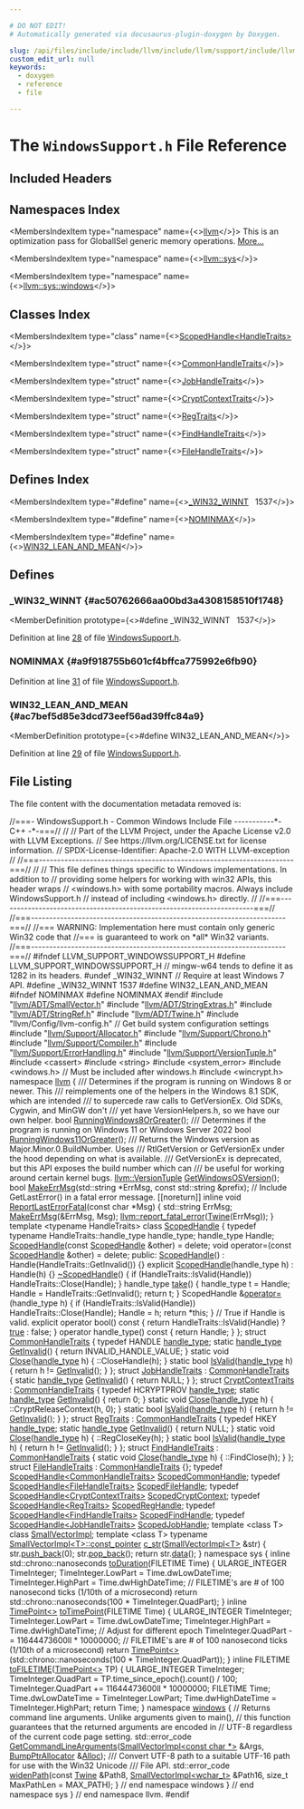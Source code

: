 ```yaml
---

# DO NOT EDIT!
# Automatically generated via docusaurus-plugin-doxygen by Doxygen.

slug: /api/files/include/include/llvm/include/llvm/support/include/llvm/support/windows/windowssupport-h
custom_edit_url: null
keywords:
  - doxygen
  - reference
  - file

---
```





# The `WindowsSupport.h` File Reference

<DoxygenPage pluginConfig={pluginConfig}>



## Included Headers

<IncludesList>
<IncludesListItem
  filePath="llvm/ADT/SmallVector.h"
  permalink="/docs/api/files/include/include/llvm/include/llvm/adt/smallvector-h"
  isLocal="true" />
<IncludesListItem
  filePath="llvm/ADT/StringExtras.h"
  permalink="/docs/api/files/include/include/llvm/include/llvm/adt/stringextras-h"
  isLocal="true" />
<IncludesListItem
  filePath="llvm/ADT/StringRef.h"
  permalink="/docs/api/files/include/include/llvm/include/llvm/adt/stringref-h"
  isLocal="true" />
<IncludesListItem
  filePath="llvm/ADT/Twine.h"
  permalink="/docs/api/files/include/include/llvm/include/llvm/adt/twine-h"
  isLocal="true" />
<IncludesListItem
  filePath="llvm/Config/llvm-config.h"
  permalink=""
  isLocal="true" />
<IncludesListItem
  filePath="llvm/Support/Allocator.h"
  permalink="/docs/api/files/include/include/llvm/include/llvm/support/allocator-h"
  isLocal="true" />
<IncludesListItem
  filePath="llvm/Support/Chrono.h"
  permalink="/docs/api/files/include/include/llvm/include/llvm/support/chrono-h"
  isLocal="true" />
<IncludesListItem
  filePath="llvm/Support/Compiler.h"
  permalink="/docs/api/files/include/include/llvm/include/llvm/support/compiler-h"
  isLocal="true" />
<IncludesListItem
  filePath="llvm/Support/ErrorHandling.h"
  permalink="/docs/api/files/include/include/llvm/include/llvm/support/errorhandling-h"
  isLocal="true" />
<IncludesListItem
  filePath="llvm/Support/VersionTuple.h"
  permalink="/docs/api/files/include/include/llvm/include/llvm/support/versiontuple-h"
  isLocal="true" />
<IncludesListItem
  filePath="cassert"
  permalink=""
  isLocal="false" />
<IncludesListItem
  filePath="string"
  permalink=""
  isLocal="false" />
<IncludesListItem
  filePath="system_error"
  permalink=""
  isLocal="false" />
<IncludesListItem
  filePath="windows.h"
  permalink=""
  isLocal="false" />
<IncludesListItem
  filePath="wincrypt.h"
  permalink=""
  isLocal="false" />
</IncludesList>

## Namespaces Index

<MembersIndex>

<MembersIndexItem
  type="namespace"
  name={<><a href="/docs/api/namespaces/llvm">llvm</a></>}>
This is an optimization pass for GlobalISel generic memory operations. <a href="/docs/api/namespaces/llvm/#details">More...</a>
</MembersIndexItem>

<MembersIndexItem
  type="namespace"
  name={<><a href="/docs/api/namespaces/llvm/sys">llvm::sys</a></>}>
</MembersIndexItem>

<MembersIndexItem
  type="namespace"
  name={<><a href="/docs/api/namespaces/llvm/sys/windows">llvm::sys::windows</a></>}>
</MembersIndexItem>

</MembersIndex>

## Classes Index

<MembersIndex>

<MembersIndexItem
  type="class"
  name={<><a href="/docs/api/classes/llvm/scopedhandle">ScopedHandle&lt;HandleTraits&gt;</a></>}>
</MembersIndexItem>

<MembersIndexItem
  type="struct"
  name={<><a href="/docs/api/structs/llvm/commonhandletraits">CommonHandleTraits</a></>}>
</MembersIndexItem>

<MembersIndexItem
  type="struct"
  name={<><a href="/docs/api/structs/llvm/jobhandletraits">JobHandleTraits</a></>}>
</MembersIndexItem>

<MembersIndexItem
  type="struct"
  name={<><a href="/docs/api/structs/llvm/cryptcontexttraits">CryptContextTraits</a></>}>
</MembersIndexItem>

<MembersIndexItem
  type="struct"
  name={<><a href="/docs/api/structs/llvm/regtraits">RegTraits</a></>}>
</MembersIndexItem>

<MembersIndexItem
  type="struct"
  name={<><a href="/docs/api/structs/llvm/findhandletraits">FindHandleTraits</a></>}>
</MembersIndexItem>

<MembersIndexItem
  type="struct"
  name={<><a href="/docs/api/structs/llvm/filehandletraits">FileHandleTraits</a></>}>
</MembersIndexItem>

</MembersIndex>

## Defines Index

<MembersIndex>

<MembersIndexItem
  type="#define"
  name={<><a href="#ac50762666aa00bd3a4308158510f1748">&#95;WIN32&#95;WINNT</a>&nbsp;&nbsp;&nbsp;1537</>}>
</MembersIndexItem>

<MembersIndexItem
  type="#define"
  name={<><a href="#a9f918755b601cf4bffca775992e6fb90">NOMINMAX</a></>}>
</MembersIndexItem>

<MembersIndexItem
  type="#define"
  name={<><a href="#ac7bef5d85e3dcd73eef56ad39ffc84a9">WIN32&#95;LEAN&#95;AND&#95;MEAN</a></>}>
</MembersIndexItem>

</MembersIndex>


<SectionDefinition>

## Defines

### &#95;WIN32&#95;WINNT {#ac50762666aa00bd3a4308158510f1748}

<MemberDefinition
  prototype={<>#define &#95;WIN32&#95;WINNT&nbsp;&nbsp;&nbsp;1537</>}>

Definition at line <a href="#l00028">28</a> of file <a href="/docs/api/files/include/include/llvm/include/llvm/support/include/llvm/support/windows/windowssupport-h">WindowsSupport.h</a>.
</MemberDefinition>

### NOMINMAX {#a9f918755b601cf4bffca775992e6fb90}

<MemberDefinition
  prototype="#define NOMINMAX">

Definition at line <a href="#l00031">31</a> of file <a href="/docs/api/files/include/include/llvm/include/llvm/support/include/llvm/support/windows/windowssupport-h">WindowsSupport.h</a>.
</MemberDefinition>

### WIN32&#95;LEAN&#95;AND&#95;MEAN {#ac7bef5d85e3dcd73eef56ad39ffc84a9}

<MemberDefinition
  prototype={<>#define WIN32&#95;LEAN&#95;AND&#95;MEAN</>}>

Definition at line <a href="#l00029">29</a> of file <a href="/docs/api/files/include/include/llvm/include/llvm/support/include/llvm/support/windows/windowssupport-h">WindowsSupport.h</a>.
</MemberDefinition>

</SectionDefinition>

## File Listing

The file content with the documentation metadata removed is:

<ProgramListing>

<Link id="l00001" /><CodeLine lineNumber="1"><Highlight kind="comment">//===- WindowsSupport.h - Common Windows Include File -----------&#42;- C++ -&#42;-===//</Highlight><Highlight kind="normal"></Highlight></CodeLine>
<Link id="l00002" /><CodeLine lineNumber="2"><Highlight kind="normal"></Highlight><Highlight kind="comment">//</Highlight><Highlight kind="normal"></Highlight></CodeLine>
<Link id="l00003" /><CodeLine lineNumber="3"><Highlight kind="normal"></Highlight><Highlight kind="comment">// Part of the LLVM Project, under the Apache License v2.0 with LLVM Exceptions.</Highlight><Highlight kind="normal"></Highlight></CodeLine>
<Link id="l00004" /><CodeLine lineNumber="4"><Highlight kind="normal"></Highlight><Highlight kind="comment">// See https://llvm.org/LICENSE.txt for license information.</Highlight><Highlight kind="normal"></Highlight></CodeLine>
<Link id="l00005" /><CodeLine lineNumber="5"><Highlight kind="normal"></Highlight><Highlight kind="comment">// SPDX-License-Identifier: Apache-2.0 WITH LLVM-exception</Highlight><Highlight kind="normal"></Highlight></CodeLine>
<Link id="l00006" /><CodeLine lineNumber="6"><Highlight kind="normal"></Highlight><Highlight kind="comment">//</Highlight><Highlight kind="normal"></Highlight></CodeLine>
<Link id="l00007" /><CodeLine lineNumber="7"><Highlight kind="normal"></Highlight><Highlight kind="comment">//===----------------------------------------------------------------------===//</Highlight><Highlight kind="normal"></Highlight></CodeLine>
<Link id="l00008" /><CodeLine lineNumber="8"><Highlight kind="normal"></Highlight><Highlight kind="comment">//</Highlight><Highlight kind="normal"></Highlight></CodeLine>
<Link id="l00009" /><CodeLine lineNumber="9"><Highlight kind="normal"></Highlight><Highlight kind="comment">// This file defines things specific to Windows implementations.  In addition to</Highlight><Highlight kind="normal"></Highlight></CodeLine>
<Link id="l00010" /><CodeLine lineNumber="10"><Highlight kind="normal"></Highlight><Highlight kind="comment">// providing some helpers for working with win32 APIs, this header wraps</Highlight><Highlight kind="normal"></Highlight></CodeLine>
<Link id="l00011" /><CodeLine lineNumber="11"><Highlight kind="normal"></Highlight><Highlight kind="comment">// &lt;windows.h&gt; with some portability macros.  Always include WindowsSupport.h</Highlight><Highlight kind="normal"></Highlight></CodeLine>
<Link id="l00012" /><CodeLine lineNumber="12"><Highlight kind="normal"></Highlight><Highlight kind="comment">// instead of including &lt;windows.h&gt; directly.</Highlight><Highlight kind="normal"></Highlight></CodeLine>
<Link id="l00013" /><CodeLine lineNumber="13"><Highlight kind="normal"></Highlight><Highlight kind="comment">//</Highlight><Highlight kind="normal"></Highlight></CodeLine>
<Link id="l00014" /><CodeLine lineNumber="14"><Highlight kind="normal"></Highlight><Highlight kind="comment">//===----------------------------------------------------------------------===//</Highlight><Highlight kind="normal"></Highlight></CodeLine>
<Link id="l00015" /><CodeLine lineNumber="15"><Highlight kind="normal"></Highlight></CodeLine>
<Link id="l00016" /><CodeLine lineNumber="16"><Highlight kind="normal"></Highlight><Highlight kind="comment">//===----------------------------------------------------------------------===//</Highlight><Highlight kind="normal"></Highlight></CodeLine>
<Link id="l00017" /><CodeLine lineNumber="17"><Highlight kind="normal"></Highlight><Highlight kind="comment">//=== WARNING: Implementation here must contain only generic Win32 code that</Highlight><Highlight kind="normal"></Highlight></CodeLine>
<Link id="l00018" /><CodeLine lineNumber="18"><Highlight kind="normal"></Highlight><Highlight kind="comment">//===          is guaranteed to work on &#42;all&#42; Win32 variants.</Highlight><Highlight kind="normal"></Highlight></CodeLine>
<Link id="l00019" /><CodeLine lineNumber="19"><Highlight kind="normal"></Highlight><Highlight kind="comment">//===----------------------------------------------------------------------===//</Highlight><Highlight kind="normal"></Highlight></CodeLine>
<Link id="l00020" /><CodeLine lineNumber="20"><Highlight kind="normal"></Highlight></CodeLine>
<Link id="l00021" /><CodeLine lineNumber="21"><Highlight kind="normal"></Highlight><Highlight kind="preprocessor">#ifndef LLVM&#95;SUPPORT&#95;WINDOWSSUPPORT&#95;H</Highlight><Highlight kind="normal"></Highlight></CodeLine>
<Link id="l00022" /><CodeLine lineNumber="22"><Highlight kind="normal"></Highlight><Highlight kind="preprocessor">#define LLVM&#95;SUPPORT&#95;WINDOWSSUPPORT&#95;H</Highlight><Highlight kind="normal"></Highlight></CodeLine>
<Link id="l00023" /><CodeLine lineNumber="23"><Highlight kind="normal"></Highlight></CodeLine>
<Link id="l00024" /><CodeLine lineNumber="24"><Highlight kind="normal"></Highlight><Highlight kind="comment">// mingw-w64 tends to define it as 1282 in its headers.</Highlight><Highlight kind="normal"></Highlight></CodeLine>
<Link id="l00025" /><CodeLine lineNumber="25"><Highlight kind="normal"></Highlight><Highlight kind="preprocessor">#undef &#95;WIN32&#95;WINNT</Highlight><Highlight kind="normal"></Highlight></CodeLine>
<Link id="l00026" /><CodeLine lineNumber="26"><Highlight kind="normal"></Highlight></CodeLine>
<Link id="l00027" /><CodeLine lineNumber="27"><Highlight kind="normal"></Highlight><Highlight kind="comment">// Require at least Windows 7 API.</Highlight><Highlight kind="normal"></Highlight></CodeLine>
<Link id="l00028" /><CodeLine lineNumber="28" lineLink="#ac50762666aa00bd3a4308158510f1748"><Highlight kind="normal"></Highlight><Highlight kind="preprocessor">#define &#95;WIN32&#95;WINNT 1537</Highlight><Highlight kind="normal"></Highlight></CodeLine>
<Link id="l00029" /><CodeLine lineNumber="29" lineLink="#ac7bef5d85e3dcd73eef56ad39ffc84a9"><Highlight kind="normal"></Highlight><Highlight kind="preprocessor">#define WIN32&#95;LEAN&#95;AND&#95;MEAN</Highlight><Highlight kind="normal"></Highlight></CodeLine>
<Link id="l00030" /><CodeLine lineNumber="30"><Highlight kind="normal"></Highlight><Highlight kind="preprocessor">#ifndef NOMINMAX</Highlight><Highlight kind="normal"></Highlight></CodeLine>
<Link id="l00031" /><CodeLine lineNumber="31" lineLink="#a9f918755b601cf4bffca775992e6fb90"><Highlight kind="normal"></Highlight><Highlight kind="preprocessor">#define NOMINMAX</Highlight><Highlight kind="normal"></Highlight></CodeLine>
<Link id="l00032" /><CodeLine lineNumber="32"><Highlight kind="normal"></Highlight><Highlight kind="preprocessor">#endif</Highlight><Highlight kind="normal"></Highlight></CodeLine>
<Link id="l00033" /><CodeLine lineNumber="33"><Highlight kind="normal"></Highlight></CodeLine>
<Link id="l00034" /><CodeLine lineNumber="34"><Highlight kind="normal"></Highlight><Highlight kind="preprocessor">#include &quot;<a href="/docs/api/files/include/include/llvm/include/llvm/adt/smallvector-h">llvm/ADT/SmallVector.h</a>&quot;</Highlight><Highlight kind="normal"></Highlight></CodeLine>
<Link id="l00035" /><CodeLine lineNumber="35"><Highlight kind="normal"></Highlight><Highlight kind="preprocessor">#include &quot;<a href="/docs/api/files/include/include/llvm/include/llvm/adt/stringextras-h">llvm/ADT/StringExtras.h</a>&quot;</Highlight><Highlight kind="normal"></Highlight></CodeLine>
<Link id="l00036" /><CodeLine lineNumber="36"><Highlight kind="normal"></Highlight><Highlight kind="preprocessor">#include &quot;<a href="/docs/api/files/include/include/llvm/include/llvm/adt/stringref-h">llvm/ADT/StringRef.h</a>&quot;</Highlight><Highlight kind="normal"></Highlight></CodeLine>
<Link id="l00037" /><CodeLine lineNumber="37"><Highlight kind="normal"></Highlight><Highlight kind="preprocessor">#include &quot;<a href="/docs/api/files/include/include/llvm/include/llvm/adt/twine-h">llvm/ADT/Twine.h</a>&quot;</Highlight><Highlight kind="normal"></Highlight></CodeLine>
<Link id="l00038" /><CodeLine lineNumber="38"><Highlight kind="normal"></Highlight><Highlight kind="preprocessor">#include &quot;llvm/Config/llvm-config.h&quot;</Highlight><Highlight kind="normal"> </Highlight><Highlight kind="comment">// Get build system configuration settings</Highlight><Highlight kind="normal"></Highlight></CodeLine>
<Link id="l00039" /><CodeLine lineNumber="39"><Highlight kind="normal"></Highlight><Highlight kind="preprocessor">#include &quot;<a href="/docs/api/files/include/include/llvm/include/llvm/support/allocator-h">llvm/Support/Allocator.h</a>&quot;</Highlight><Highlight kind="normal"></Highlight></CodeLine>
<Link id="l00040" /><CodeLine lineNumber="40"><Highlight kind="normal"></Highlight><Highlight kind="preprocessor">#include &quot;<a href="/docs/api/files/include/include/llvm/include/llvm/support/chrono-h">llvm/Support/Chrono.h</a>&quot;</Highlight><Highlight kind="normal"></Highlight></CodeLine>
<Link id="l00041" /><CodeLine lineNumber="41"><Highlight kind="normal"></Highlight><Highlight kind="preprocessor">#include &quot;<a href="/docs/api/files/include/include/llvm/include/llvm/support/compiler-h">llvm/Support/Compiler.h</a>&quot;</Highlight><Highlight kind="normal"></Highlight></CodeLine>
<Link id="l00042" /><CodeLine lineNumber="42"><Highlight kind="normal"></Highlight><Highlight kind="preprocessor">#include &quot;<a href="/docs/api/files/include/include/llvm/include/llvm/support/errorhandling-h">llvm/Support/ErrorHandling.h</a>&quot;</Highlight><Highlight kind="normal"></Highlight></CodeLine>
<Link id="l00043" /><CodeLine lineNumber="43"><Highlight kind="normal"></Highlight><Highlight kind="preprocessor">#include &quot;<a href="/docs/api/files/include/include/llvm/include/llvm/support/versiontuple-h">llvm/Support/VersionTuple.h</a>&quot;</Highlight><Highlight kind="normal"></Highlight></CodeLine>
<Link id="l00044" /><CodeLine lineNumber="44"><Highlight kind="normal"></Highlight><Highlight kind="preprocessor">#include &lt;cassert&gt;</Highlight><Highlight kind="normal"></Highlight></CodeLine>
<Link id="l00045" /><CodeLine lineNumber="45"><Highlight kind="normal"></Highlight><Highlight kind="preprocessor">#include &lt;string&gt;</Highlight><Highlight kind="normal"></Highlight></CodeLine>
<Link id="l00046" /><CodeLine lineNumber="46"><Highlight kind="normal"></Highlight><Highlight kind="preprocessor">#include &lt;system&#95;error&gt;</Highlight><Highlight kind="normal"></Highlight></CodeLine>
<Link id="l00047" /><CodeLine lineNumber="47"><Highlight kind="normal"></Highlight><Highlight kind="preprocessor">#include &lt;windows.h&gt;</Highlight><Highlight kind="normal"></Highlight></CodeLine>
<Link id="l00048" /><CodeLine lineNumber="48"><Highlight kind="normal"></Highlight></CodeLine>
<Link id="l00049" /><CodeLine lineNumber="49"><Highlight kind="normal"></Highlight><Highlight kind="comment">// Must be included after windows.h</Highlight><Highlight kind="normal"></Highlight></CodeLine>
<Link id="l00050" /><CodeLine lineNumber="50"><Highlight kind="normal"></Highlight><Highlight kind="preprocessor">#include &lt;wincrypt.h&gt;</Highlight><Highlight kind="normal"></Highlight></CodeLine>
<Link id="l00051" /><CodeLine lineNumber="51"><Highlight kind="normal"></Highlight></CodeLine>
<Link id="l00052" /><CodeLine lineNumber="52"><Highlight kind="normal"></Highlight><Highlight kind="keyword">namespace </Highlight><Highlight kind="normal"><a href="/docs/api/namespaces/llvm">llvm</a> &#123;</Highlight></CodeLine>
<Link id="l00053" /><CodeLine lineNumber="53"><Highlight kind="normal"></Highlight><Highlight kind="comment"></Highlight></CodeLine>
<Link id="l00054" /><CodeLine lineNumber="54"><Highlight kind="comment">/// Determines if the program is running on Windows 8 or newer. This</Highlight></CodeLine>
<Link id="l00055" /><CodeLine lineNumber="55"><Highlight kind="comment">/// reimplements one of the helpers in the Windows 8.1 SDK, which are intended</Highlight></CodeLine>
<Link id="l00056" /><CodeLine lineNumber="56"><Highlight kind="comment">/// to supercede raw calls to GetVersionEx. Old SDKs, Cygwin, and MinGW don&#39;t</Highlight></CodeLine>
<Link id="l00057" /><CodeLine lineNumber="57"><Highlight kind="comment">/// yet have VersionHelpers.h, so we have our own helper.</Highlight><Highlight kind="normal"></Highlight></CodeLine>
<Link id="l00058" /><CodeLine lineNumber="58" lineLink="/docs/api/namespaces/llvm/#a4f3fc1a66987556fb546005b956435c4"><Highlight kind="normal"></Highlight><Highlight kind="keywordtype">bool</Highlight><Highlight kind="normal"> <a href="/docs/api/namespaces/llvm/#a4f3fc1a66987556fb546005b956435c4">RunningWindows8OrGreater</a>();</Highlight></CodeLine>
<Link id="l00059" /><CodeLine lineNumber="59"><Highlight kind="normal"></Highlight><Highlight kind="comment"></Highlight></CodeLine>
<Link id="l00060" /><CodeLine lineNumber="60"><Highlight kind="comment">/// Determines if the program is running on Windows 11 or Windows Server 2022</Highlight><Highlight kind="normal"></Highlight></CodeLine>
<Link id="l00061" /><CodeLine lineNumber="61" lineLink="/docs/api/namespaces/llvm/#ab3abb890c185b173d92b30cf96983dd5"><Highlight kind="normal"></Highlight><Highlight kind="keywordtype">bool</Highlight><Highlight kind="normal"> <a href="/docs/api/namespaces/llvm/#ab3abb890c185b173d92b30cf96983dd5">RunningWindows11OrGreater</a>();</Highlight></CodeLine>
<Link id="l00062" /><CodeLine lineNumber="62"><Highlight kind="normal"></Highlight><Highlight kind="comment"></Highlight></CodeLine>
<Link id="l00063" /><CodeLine lineNumber="63"><Highlight kind="comment">/// Returns the Windows version as Major.Minor.0.BuildNumber. Uses</Highlight></CodeLine>
<Link id="l00064" /><CodeLine lineNumber="64"><Highlight kind="comment">/// RtlGetVersion or GetVersionEx under the hood depending on what is available.</Highlight></CodeLine>
<Link id="l00065" /><CodeLine lineNumber="65"><Highlight kind="comment">/// GetVersionEx is deprecated, but this API exposes the build number which can</Highlight></CodeLine>
<Link id="l00066" /><CodeLine lineNumber="66"><Highlight kind="comment">/// be useful for working around certain kernel bugs.</Highlight><Highlight kind="normal"></Highlight></CodeLine>
<Link id="l00067" /><CodeLine lineNumber="67" lineLink="/docs/api/namespaces/llvm/#a2b4f2644b66fc279948d319c51696afd"><Highlight kind="normal"><a href="/docs/api/classes/llvm/versiontuple">llvm::VersionTuple</a> <a href="/docs/api/namespaces/llvm/#a2b4f2644b66fc279948d319c51696afd">GetWindowsOSVersion</a>();</Highlight></CodeLine>
<Link id="l00068" /><CodeLine lineNumber="68"><Highlight kind="normal"></Highlight></CodeLine>
<Link id="l00069" /><CodeLine lineNumber="69" lineLink="/docs/api/namespaces/llvm/#a737f46882195837060ea24b51019969d"><Highlight kind="normal"></Highlight><Highlight kind="keywordtype">bool</Highlight><Highlight kind="normal"> <a href="/docs/api/namespaces/llvm/#a737f46882195837060ea24b51019969d">MakeErrMsg</a>(std::string &#42;ErrMsg, </Highlight><Highlight kind="keyword">const</Highlight><Highlight kind="normal"> std::string &amp;prefix);</Highlight></CodeLine>
<Link id="l00070" /><CodeLine lineNumber="70"><Highlight kind="normal"></Highlight></CodeLine>
<Link id="l00071" /><CodeLine lineNumber="71"><Highlight kind="normal"></Highlight><Highlight kind="comment">// Include GetLastError() in a fatal error message.</Highlight><Highlight kind="normal"></Highlight></CodeLine>
<Link id="l00072" /><CodeLine lineNumber="72" lineLink="/docs/api/namespaces/llvm/#a1596a52acbeafe1bba5bbef7f2c8abe3"><Highlight kind="normal">&#91;&#91;noreturn&#93;&#93; </Highlight><Highlight kind="keyword">inline</Highlight><Highlight kind="normal"> </Highlight><Highlight kind="keywordtype">void</Highlight><Highlight kind="normal"> <a href="/docs/api/namespaces/llvm/#a1596a52acbeafe1bba5bbef7f2c8abe3">ReportLastErrorFatal</a>(</Highlight><Highlight kind="keyword">const</Highlight><Highlight kind="normal"> </Highlight><Highlight kind="keywordtype">char</Highlight><Highlight kind="normal"> &#42;Msg) &#123;</Highlight></CodeLine>
<Link id="l00073" /><CodeLine lineNumber="73"><Highlight kind="normal">  std::string ErrMsg;</Highlight></CodeLine>
<Link id="l00074" /><CodeLine lineNumber="74"><Highlight kind="normal">  <a href="/docs/api/namespaces/llvm/#a737f46882195837060ea24b51019969d">MakeErrMsg</a>(&amp;ErrMsg, Msg);</Highlight></CodeLine>
<Link id="l00075" /><CodeLine lineNumber="75"><Highlight kind="normal">  <a href="/docs/api/namespaces/llvm/#a7f2a3d4dcfee70225988aec53ff1e173">llvm::report&#95;fatal&#95;error</a>(<a href="/docs/api/classes/llvm/twine">Twine</a>(ErrMsg));</Highlight></CodeLine>
<Link id="l00076" /><CodeLine lineNumber="76"><Highlight kind="normal">&#125;</Highlight></CodeLine>
<Link id="l00077" /><CodeLine lineNumber="77"><Highlight kind="normal"></Highlight></CodeLine>
<Link id="l00078" /><CodeLine lineNumber="78"><Highlight kind="normal"></Highlight><Highlight kind="keyword">template</Highlight><Highlight kind="normal"> &lt;</Highlight><Highlight kind="keyword">typename</Highlight><Highlight kind="normal"> HandleTraits&gt;</Highlight></CodeLine>
<Link id="l00079" /><CodeLine lineNumber="79" lineLink="/docs/api/classes/llvm/scopedhandle"><Highlight kind="normal"></Highlight><Highlight kind="keyword">class </Highlight><Highlight kind="normal"><a href="/docs/api/classes/llvm/scopedhandle/#a3766e9bab7c6d4010171e8ff13e4a8bb">ScopedHandle</a> &#123;</Highlight></CodeLine>
<Link id="l00080" /><CodeLine lineNumber="80"><Highlight kind="normal">  </Highlight><Highlight kind="keyword">typedef</Highlight><Highlight kind="normal"> </Highlight><Highlight kind="keyword">typename</Highlight><Highlight kind="normal"> HandleTraits::handle&#95;type handle&#95;type;</Highlight></CodeLine>
<Link id="l00081" /><CodeLine lineNumber="81"><Highlight kind="normal">  handle&#95;type Handle;</Highlight></CodeLine>
<Link id="l00082" /><CodeLine lineNumber="82"><Highlight kind="normal"></Highlight></CodeLine>
<Link id="l00083" /><CodeLine lineNumber="83"><Highlight kind="normal">  <a href="/docs/api/classes/llvm/scopedhandle/#a3766e9bab7c6d4010171e8ff13e4a8bb">ScopedHandle</a>(</Highlight><Highlight kind="keyword">const</Highlight><Highlight kind="normal"> <a href="/docs/api/classes/llvm/scopedhandle/#a3766e9bab7c6d4010171e8ff13e4a8bb">ScopedHandle</a> &amp;other) = </Highlight><Highlight kind="keyword">delete</Highlight><Highlight kind="normal">;</Highlight></CodeLine>
<Link id="l00084" /><CodeLine lineNumber="84"><Highlight kind="normal">  </Highlight><Highlight kind="keywordtype">void</Highlight><Highlight kind="normal"> operator=(</Highlight><Highlight kind="keyword">const</Highlight><Highlight kind="normal"> <a href="/docs/api/classes/llvm/scopedhandle/#a3766e9bab7c6d4010171e8ff13e4a8bb">ScopedHandle</a> &amp;other) = </Highlight><Highlight kind="keyword">delete</Highlight><Highlight kind="normal">;</Highlight></CodeLine>
<Link id="l00085" /><CodeLine lineNumber="85"><Highlight kind="normal"></Highlight><Highlight kind="keyword">public</Highlight><Highlight kind="normal">:</Highlight></CodeLine>
<Link id="l00086" /><CodeLine lineNumber="86" lineLink="/docs/api/classes/llvm/scopedhandle/#a3766e9bab7c6d4010171e8ff13e4a8bb"><Highlight kind="normal">  <a href="/docs/api/classes/llvm/scopedhandle/#a3766e9bab7c6d4010171e8ff13e4a8bb">ScopedHandle</a>()</Highlight></CodeLine>
<Link id="l00087" /><CodeLine lineNumber="87"><Highlight kind="normal">    : Handle(HandleTraits::GetInvalid()) &#123;&#125;</Highlight></CodeLine>
<Link id="l00088" /><CodeLine lineNumber="88"><Highlight kind="normal"></Highlight></CodeLine>
<Link id="l00089" /><CodeLine lineNumber="89" lineLink="/docs/api/classes/llvm/scopedhandle/#abfb3565fefed82cdf6b7e6667ddc1620"><Highlight kind="normal">  </Highlight><Highlight kind="keyword">explicit</Highlight><Highlight kind="normal"> <a href="/docs/api/classes/llvm/scopedhandle/#abfb3565fefed82cdf6b7e6667ddc1620">ScopedHandle</a>(handle&#95;type h)</Highlight></CodeLine>
<Link id="l00090" /><CodeLine lineNumber="90"><Highlight kind="normal">    : Handle(h) &#123;&#125;</Highlight></CodeLine>
<Link id="l00091" /><CodeLine lineNumber="91"><Highlight kind="normal"></Highlight></CodeLine>
<Link id="l00092" /><CodeLine lineNumber="92" lineLink="/docs/api/classes/llvm/scopedhandle/#a354eb2e285858777dc4bce0698418199"><Highlight kind="normal">  <a href="/docs/api/classes/llvm/scopedhandle/#a354eb2e285858777dc4bce0698418199">~ScopedHandle</a>() &#123;</Highlight></CodeLine>
<Link id="l00093" /><CodeLine lineNumber="93"><Highlight kind="normal">    </Highlight><Highlight kind="keywordflow">if</Highlight><Highlight kind="normal"> (HandleTraits::IsValid(Handle))</Highlight></CodeLine>
<Link id="l00094" /><CodeLine lineNumber="94"><Highlight kind="normal">      HandleTraits::Close(Handle);</Highlight></CodeLine>
<Link id="l00095" /><CodeLine lineNumber="95"><Highlight kind="normal">  &#125;</Highlight></CodeLine>
<Link id="l00096" /><CodeLine lineNumber="96"><Highlight kind="normal"></Highlight></CodeLine>
<Link id="l00097" /><CodeLine lineNumber="97" lineLink="/docs/api/classes/llvm/scopedhandle/#af889b34e7fb8d2bbc4d704cb205213f2"><Highlight kind="normal">  handle&#95;type <a href="/docs/api/classes/llvm/scopedhandle/#af889b34e7fb8d2bbc4d704cb205213f2">take</a>() &#123;</Highlight></CodeLine>
<Link id="l00098" /><CodeLine lineNumber="98"><Highlight kind="normal">    handle&#95;type t = Handle;</Highlight></CodeLine>
<Link id="l00099" /><CodeLine lineNumber="99"><Highlight kind="normal">    Handle = HandleTraits::GetInvalid();</Highlight></CodeLine>
<Link id="l00100" /><CodeLine lineNumber="100"><Highlight kind="normal">    </Highlight><Highlight kind="keywordflow">return</Highlight><Highlight kind="normal"> t;</Highlight></CodeLine>
<Link id="l00101" /><CodeLine lineNumber="101"><Highlight kind="normal">  &#125;</Highlight></CodeLine>
<Link id="l00102" /><CodeLine lineNumber="102"><Highlight kind="normal"></Highlight></CodeLine>
<Link id="l00103" /><CodeLine lineNumber="103" lineLink="/docs/api/classes/llvm/scopedhandle/#abfbc2bd42cd295bc6eae4e3272855c1d"><Highlight kind="normal">  ScopedHandle &amp;<a href="/docs/api/classes/llvm/scopedhandle/#abfbc2bd42cd295bc6eae4e3272855c1d">operator=</a>(handle&#95;type h) &#123;</Highlight></CodeLine>
<Link id="l00104" /><CodeLine lineNumber="104"><Highlight kind="normal">    </Highlight><Highlight kind="keywordflow">if</Highlight><Highlight kind="normal"> (HandleTraits::IsValid(Handle))</Highlight></CodeLine>
<Link id="l00105" /><CodeLine lineNumber="105"><Highlight kind="normal">      HandleTraits::Close(Handle);</Highlight></CodeLine>
<Link id="l00106" /><CodeLine lineNumber="106"><Highlight kind="normal">    Handle = h;</Highlight></CodeLine>
<Link id="l00107" /><CodeLine lineNumber="107"><Highlight kind="normal">    </Highlight><Highlight kind="keywordflow">return</Highlight><Highlight kind="normal"> &#42;</Highlight><Highlight kind="keyword">this</Highlight><Highlight kind="normal">;</Highlight></CodeLine>
<Link id="l00108" /><CodeLine lineNumber="108"><Highlight kind="normal">  &#125;</Highlight></CodeLine>
<Link id="l00109" /><CodeLine lineNumber="109"><Highlight kind="normal"></Highlight></CodeLine>
<Link id="l00110" /><CodeLine lineNumber="110"><Highlight kind="normal">  </Highlight><Highlight kind="comment">// True if Handle is valid.</Highlight><Highlight kind="normal"></Highlight></CodeLine>
<Link id="l00111" /><CodeLine lineNumber="111" lineLink="/docs/api/classes/llvm/scopedhandle/#af632db7ffc4f4fb87308982c72bfd972"><Highlight kind="normal">  </Highlight><Highlight kind="keyword">explicit</Highlight><Highlight kind="normal"> </Highlight><Highlight kind="keyword">operator</Highlight><Highlight kind="normal"> bool()</Highlight><Highlight kind="keyword"> const </Highlight><Highlight kind="normal">&#123;</Highlight></CodeLine>
<Link id="l00112" /><CodeLine lineNumber="112"><Highlight kind="normal">    </Highlight><Highlight kind="keywordflow">return</Highlight><Highlight kind="normal"> HandleTraits::IsValid(Handle) ? <a href="/docs/api/files/lib/lib/analysis/basicaliasanalysis-cpp/#af6d5cafbdfc5313e65d990120021a3ec">true</a> : </Highlight><Highlight kind="keyword">false</Highlight><Highlight kind="normal">;</Highlight></CodeLine>
<Link id="l00113" /><CodeLine lineNumber="113"><Highlight kind="normal">  &#125;</Highlight></CodeLine>
<Link id="l00114" /><CodeLine lineNumber="114"><Highlight kind="normal"></Highlight></CodeLine>
<Link id="l00115" /><CodeLine lineNumber="115" lineLink="/docs/api/classes/llvm/scopedhandle/#a4e866a6c16f27729d4239e85f59e0594"><Highlight kind="normal">  </Highlight><Highlight kind="keyword">operator</Highlight><Highlight kind="normal"> handle&#95;type()</Highlight><Highlight kind="keyword"> const </Highlight><Highlight kind="normal">&#123;</Highlight></CodeLine>
<Link id="l00116" /><CodeLine lineNumber="116"><Highlight kind="normal">    </Highlight><Highlight kind="keywordflow">return</Highlight><Highlight kind="normal"> Handle;</Highlight></CodeLine>
<Link id="l00117" /><CodeLine lineNumber="117"><Highlight kind="normal">  &#125;</Highlight></CodeLine>
<Link id="l00118" /><CodeLine lineNumber="118"><Highlight kind="normal">&#125;;</Highlight></CodeLine>
<Link id="l00119" /><CodeLine lineNumber="119"><Highlight kind="normal"></Highlight></CodeLine>
<Link id="l00120" /><CodeLine lineNumber="120" lineLink="/docs/api/structs/llvm/commonhandletraits"><Highlight kind="normal"></Highlight><Highlight kind="keyword">struct </Highlight><Highlight kind="normal"><a href="/docs/api/structs/llvm/commonhandletraits">CommonHandleTraits</a> &#123;</Highlight></CodeLine>
<Link id="l00121" /><CodeLine lineNumber="121" lineLink="/docs/api/structs/llvm/commonhandletraits/#af8c0bdbff5b77ce3038b7f5c4563ffaf"><Highlight kind="normal">  </Highlight><Highlight kind="keyword">typedef</Highlight><Highlight kind="normal"> HANDLE <a href="/docs/api/structs/llvm/commonhandletraits/#af8c0bdbff5b77ce3038b7f5c4563ffaf">handle&#95;type</a>;</Highlight></CodeLine>
<Link id="l00122" /><CodeLine lineNumber="122"><Highlight kind="normal"></Highlight></CodeLine>
<Link id="l00123" /><CodeLine lineNumber="123" lineLink="/docs/api/structs/llvm/commonhandletraits/#a2402b585d2ebf53e32b66cc3c3dec8a4"><Highlight kind="normal">  </Highlight><Highlight kind="keyword">static</Highlight><Highlight kind="normal"> <a href="/docs/api/structs/llvm/commonhandletraits/#af8c0bdbff5b77ce3038b7f5c4563ffaf">handle&#95;type</a> <a href="/docs/api/structs/llvm/commonhandletraits/#a2402b585d2ebf53e32b66cc3c3dec8a4">GetInvalid</a>() &#123;</Highlight></CodeLine>
<Link id="l00124" /><CodeLine lineNumber="124"><Highlight kind="normal">    </Highlight><Highlight kind="keywordflow">return</Highlight><Highlight kind="normal"> INVALID&#95;HANDLE&#95;VALUE;</Highlight></CodeLine>
<Link id="l00125" /><CodeLine lineNumber="125"><Highlight kind="normal">  &#125;</Highlight></CodeLine>
<Link id="l00126" /><CodeLine lineNumber="126"><Highlight kind="normal"></Highlight></CodeLine>
<Link id="l00127" /><CodeLine lineNumber="127" lineLink="/docs/api/structs/llvm/commonhandletraits/#ab377cc33fb6ddeb8efe061c1d49e0351"><Highlight kind="normal">  </Highlight><Highlight kind="keyword">static</Highlight><Highlight kind="normal"> </Highlight><Highlight kind="keywordtype">void</Highlight><Highlight kind="normal"> <a href="/docs/api/structs/llvm/commonhandletraits/#ab377cc33fb6ddeb8efe061c1d49e0351">Close</a>(<a href="/docs/api/structs/llvm/commonhandletraits/#af8c0bdbff5b77ce3038b7f5c4563ffaf">handle&#95;type</a> h) &#123;</Highlight></CodeLine>
<Link id="l00128" /><CodeLine lineNumber="128"><Highlight kind="normal">    ::CloseHandle(h);</Highlight></CodeLine>
<Link id="l00129" /><CodeLine lineNumber="129"><Highlight kind="normal">  &#125;</Highlight></CodeLine>
<Link id="l00130" /><CodeLine lineNumber="130"><Highlight kind="normal"></Highlight></CodeLine>
<Link id="l00131" /><CodeLine lineNumber="131" lineLink="/docs/api/structs/llvm/commonhandletraits/#add256a669c2e6493ae671e887827275d"><Highlight kind="normal">  </Highlight><Highlight kind="keyword">static</Highlight><Highlight kind="normal"> </Highlight><Highlight kind="keywordtype">bool</Highlight><Highlight kind="normal"> <a href="/docs/api/structs/llvm/commonhandletraits/#add256a669c2e6493ae671e887827275d">IsValid</a>(<a href="/docs/api/structs/llvm/commonhandletraits/#af8c0bdbff5b77ce3038b7f5c4563ffaf">handle&#95;type</a> h) &#123;</Highlight></CodeLine>
<Link id="l00132" /><CodeLine lineNumber="132"><Highlight kind="normal">    </Highlight><Highlight kind="keywordflow">return</Highlight><Highlight kind="normal"> h != <a href="/docs/api/structs/llvm/commonhandletraits/#a2402b585d2ebf53e32b66cc3c3dec8a4">GetInvalid</a>();</Highlight></CodeLine>
<Link id="l00133" /><CodeLine lineNumber="133"><Highlight kind="normal">  &#125;</Highlight></CodeLine>
<Link id="l00134" /><CodeLine lineNumber="134"><Highlight kind="normal">&#125;;</Highlight></CodeLine>
<Link id="l00135" /><CodeLine lineNumber="135"><Highlight kind="normal"></Highlight></CodeLine>
<Link id="l00136" /><CodeLine lineNumber="136" lineLink="/docs/api/structs/llvm/jobhandletraits"><Highlight kind="normal"></Highlight><Highlight kind="keyword">struct </Highlight><Highlight kind="normal"><a href="/docs/api/structs/llvm/jobhandletraits">JobHandleTraits</a> : <a href="/docs/api/structs/llvm/commonhandletraits">CommonHandleTraits</a> &#123;</Highlight></CodeLine>
<Link id="l00137" /><CodeLine lineNumber="137" lineLink="/docs/api/structs/llvm/jobhandletraits/#a67f38000855945682b593c5c2aafa207"><Highlight kind="normal">  </Highlight><Highlight kind="keyword">static</Highlight><Highlight kind="normal"> <a href="/docs/api/structs/llvm/commonhandletraits/#af8c0bdbff5b77ce3038b7f5c4563ffaf">handle&#95;type</a> <a href="/docs/api/structs/llvm/jobhandletraits/#a67f38000855945682b593c5c2aafa207">GetInvalid</a>() &#123;</Highlight></CodeLine>
<Link id="l00138" /><CodeLine lineNumber="138"><Highlight kind="normal">    </Highlight><Highlight kind="keywordflow">return</Highlight><Highlight kind="normal"> NULL;</Highlight></CodeLine>
<Link id="l00139" /><CodeLine lineNumber="139"><Highlight kind="normal">  &#125;</Highlight></CodeLine>
<Link id="l00140" /><CodeLine lineNumber="140"><Highlight kind="normal">&#125;;</Highlight></CodeLine>
<Link id="l00141" /><CodeLine lineNumber="141"><Highlight kind="normal"></Highlight></CodeLine>
<Link id="l00142" /><CodeLine lineNumber="142" lineLink="/docs/api/structs/llvm/cryptcontexttraits"><Highlight kind="normal"></Highlight><Highlight kind="keyword">struct </Highlight><Highlight kind="normal"><a href="/docs/api/structs/llvm/cryptcontexttraits">CryptContextTraits</a> : <a href="/docs/api/structs/llvm/commonhandletraits">CommonHandleTraits</a> &#123;</Highlight></CodeLine>
<Link id="l00143" /><CodeLine lineNumber="143" lineLink="/docs/api/structs/llvm/cryptcontexttraits/#a088fd353cbd6395400ec4851a1943a70"><Highlight kind="normal">  </Highlight><Highlight kind="keyword">typedef</Highlight><Highlight kind="normal"> HCRYPTPROV <a href="/docs/api/structs/llvm/cryptcontexttraits/#a088fd353cbd6395400ec4851a1943a70">handle&#95;type</a>;</Highlight></CodeLine>
<Link id="l00144" /><CodeLine lineNumber="144"><Highlight kind="normal"></Highlight></CodeLine>
<Link id="l00145" /><CodeLine lineNumber="145" lineLink="/docs/api/structs/llvm/cryptcontexttraits/#a7e1a2f9c9d821742e995256d1a009ad5"><Highlight kind="normal">  </Highlight><Highlight kind="keyword">static</Highlight><Highlight kind="normal"> <a href="/docs/api/structs/llvm/cryptcontexttraits/#a088fd353cbd6395400ec4851a1943a70">handle&#95;type</a> <a href="/docs/api/structs/llvm/cryptcontexttraits/#a7e1a2f9c9d821742e995256d1a009ad5">GetInvalid</a>() &#123;</Highlight></CodeLine>
<Link id="l00146" /><CodeLine lineNumber="146"><Highlight kind="normal">    </Highlight><Highlight kind="keywordflow">return</Highlight><Highlight kind="normal"> 0;</Highlight></CodeLine>
<Link id="l00147" /><CodeLine lineNumber="147"><Highlight kind="normal">  &#125;</Highlight></CodeLine>
<Link id="l00148" /><CodeLine lineNumber="148"><Highlight kind="normal"></Highlight></CodeLine>
<Link id="l00149" /><CodeLine lineNumber="149" lineLink="/docs/api/structs/llvm/cryptcontexttraits/#a1d21c557faa9f1e1ca7e3afef76a11ea"><Highlight kind="normal">  </Highlight><Highlight kind="keyword">static</Highlight><Highlight kind="normal"> </Highlight><Highlight kind="keywordtype">void</Highlight><Highlight kind="normal"> <a href="/docs/api/structs/llvm/cryptcontexttraits/#a1d21c557faa9f1e1ca7e3afef76a11ea">Close</a>(<a href="/docs/api/structs/llvm/cryptcontexttraits/#a088fd353cbd6395400ec4851a1943a70">handle&#95;type</a> h) &#123;</Highlight></CodeLine>
<Link id="l00150" /><CodeLine lineNumber="150"><Highlight kind="normal">    ::CryptReleaseContext(h, 0);</Highlight></CodeLine>
<Link id="l00151" /><CodeLine lineNumber="151"><Highlight kind="normal">  &#125;</Highlight></CodeLine>
<Link id="l00152" /><CodeLine lineNumber="152"><Highlight kind="normal"></Highlight></CodeLine>
<Link id="l00153" /><CodeLine lineNumber="153" lineLink="/docs/api/structs/llvm/cryptcontexttraits/#abccd95061346fc7770735072f559da88"><Highlight kind="normal">  </Highlight><Highlight kind="keyword">static</Highlight><Highlight kind="normal"> </Highlight><Highlight kind="keywordtype">bool</Highlight><Highlight kind="normal"> <a href="/docs/api/structs/llvm/cryptcontexttraits/#abccd95061346fc7770735072f559da88">IsValid</a>(<a href="/docs/api/structs/llvm/cryptcontexttraits/#a088fd353cbd6395400ec4851a1943a70">handle&#95;type</a> h) &#123;</Highlight></CodeLine>
<Link id="l00154" /><CodeLine lineNumber="154"><Highlight kind="normal">    </Highlight><Highlight kind="keywordflow">return</Highlight><Highlight kind="normal"> h != <a href="/docs/api/structs/llvm/cryptcontexttraits/#a7e1a2f9c9d821742e995256d1a009ad5">GetInvalid</a>();</Highlight></CodeLine>
<Link id="l00155" /><CodeLine lineNumber="155"><Highlight kind="normal">  &#125;</Highlight></CodeLine>
<Link id="l00156" /><CodeLine lineNumber="156"><Highlight kind="normal">&#125;;</Highlight></CodeLine>
<Link id="l00157" /><CodeLine lineNumber="157"><Highlight kind="normal"></Highlight></CodeLine>
<Link id="l00158" /><CodeLine lineNumber="158" lineLink="/docs/api/structs/llvm/regtraits"><Highlight kind="normal"></Highlight><Highlight kind="keyword">struct </Highlight><Highlight kind="normal"><a href="/docs/api/structs/llvm/regtraits">RegTraits</a> : <a href="/docs/api/structs/llvm/commonhandletraits">CommonHandleTraits</a> &#123;</Highlight></CodeLine>
<Link id="l00159" /><CodeLine lineNumber="159" lineLink="/docs/api/structs/llvm/regtraits/#abde06affde0ff07de5142c0cfcc269e5"><Highlight kind="normal">  </Highlight><Highlight kind="keyword">typedef</Highlight><Highlight kind="normal"> HKEY <a href="/docs/api/structs/llvm/regtraits/#abde06affde0ff07de5142c0cfcc269e5">handle&#95;type</a>;</Highlight></CodeLine>
<Link id="l00160" /><CodeLine lineNumber="160"><Highlight kind="normal"></Highlight></CodeLine>
<Link id="l00161" /><CodeLine lineNumber="161" lineLink="/docs/api/structs/llvm/regtraits/#a7f4e38fe2fcf8cb59eefdefb93d17f44"><Highlight kind="normal">  </Highlight><Highlight kind="keyword">static</Highlight><Highlight kind="normal"> <a href="/docs/api/structs/llvm/regtraits/#abde06affde0ff07de5142c0cfcc269e5">handle&#95;type</a> <a href="/docs/api/structs/llvm/regtraits/#a7f4e38fe2fcf8cb59eefdefb93d17f44">GetInvalid</a>() &#123;</Highlight></CodeLine>
<Link id="l00162" /><CodeLine lineNumber="162"><Highlight kind="normal">    </Highlight><Highlight kind="keywordflow">return</Highlight><Highlight kind="normal"> NULL;</Highlight></CodeLine>
<Link id="l00163" /><CodeLine lineNumber="163"><Highlight kind="normal">  &#125;</Highlight></CodeLine>
<Link id="l00164" /><CodeLine lineNumber="164"><Highlight kind="normal"></Highlight></CodeLine>
<Link id="l00165" /><CodeLine lineNumber="165" lineLink="/docs/api/structs/llvm/regtraits/#aeb19481ed8f8008468aea707c4717b4e"><Highlight kind="normal">  </Highlight><Highlight kind="keyword">static</Highlight><Highlight kind="normal"> </Highlight><Highlight kind="keywordtype">void</Highlight><Highlight kind="normal"> <a href="/docs/api/structs/llvm/regtraits/#aeb19481ed8f8008468aea707c4717b4e">Close</a>(<a href="/docs/api/structs/llvm/regtraits/#abde06affde0ff07de5142c0cfcc269e5">handle&#95;type</a> h) &#123;</Highlight></CodeLine>
<Link id="l00166" /><CodeLine lineNumber="166"><Highlight kind="normal">    ::RegCloseKey(h);</Highlight></CodeLine>
<Link id="l00167" /><CodeLine lineNumber="167"><Highlight kind="normal">  &#125;</Highlight></CodeLine>
<Link id="l00168" /><CodeLine lineNumber="168"><Highlight kind="normal"></Highlight></CodeLine>
<Link id="l00169" /><CodeLine lineNumber="169" lineLink="/docs/api/structs/llvm/regtraits/#abbde4af9dde550fc578f1faecc763d55"><Highlight kind="normal">  </Highlight><Highlight kind="keyword">static</Highlight><Highlight kind="normal"> </Highlight><Highlight kind="keywordtype">bool</Highlight><Highlight kind="normal"> <a href="/docs/api/structs/llvm/regtraits/#abbde4af9dde550fc578f1faecc763d55">IsValid</a>(<a href="/docs/api/structs/llvm/regtraits/#abde06affde0ff07de5142c0cfcc269e5">handle&#95;type</a> h) &#123;</Highlight></CodeLine>
<Link id="l00170" /><CodeLine lineNumber="170"><Highlight kind="normal">    </Highlight><Highlight kind="keywordflow">return</Highlight><Highlight kind="normal"> h != <a href="/docs/api/structs/llvm/regtraits/#a7f4e38fe2fcf8cb59eefdefb93d17f44">GetInvalid</a>();</Highlight></CodeLine>
<Link id="l00171" /><CodeLine lineNumber="171"><Highlight kind="normal">  &#125;</Highlight></CodeLine>
<Link id="l00172" /><CodeLine lineNumber="172"><Highlight kind="normal">&#125;;</Highlight></CodeLine>
<Link id="l00173" /><CodeLine lineNumber="173"><Highlight kind="normal"></Highlight></CodeLine>
<Link id="l00174" /><CodeLine lineNumber="174" lineLink="/docs/api/structs/llvm/findhandletraits"><Highlight kind="normal"></Highlight><Highlight kind="keyword">struct </Highlight><Highlight kind="normal"><a href="/docs/api/structs/llvm/findhandletraits">FindHandleTraits</a> : <a href="/docs/api/structs/llvm/commonhandletraits">CommonHandleTraits</a> &#123;</Highlight></CodeLine>
<Link id="l00175" /><CodeLine lineNumber="175" lineLink="/docs/api/structs/llvm/findhandletraits/#a869844077a6b5ee905511509a5cdce77"><Highlight kind="normal">  </Highlight><Highlight kind="keyword">static</Highlight><Highlight kind="normal"> </Highlight><Highlight kind="keywordtype">void</Highlight><Highlight kind="normal"> <a href="/docs/api/structs/llvm/findhandletraits/#a869844077a6b5ee905511509a5cdce77">Close</a>(<a href="/docs/api/structs/llvm/commonhandletraits/#af8c0bdbff5b77ce3038b7f5c4563ffaf">handle&#95;type</a> h) &#123;</Highlight></CodeLine>
<Link id="l00176" /><CodeLine lineNumber="176"><Highlight kind="normal">    ::FindClose(h);</Highlight></CodeLine>
<Link id="l00177" /><CodeLine lineNumber="177"><Highlight kind="normal">  &#125;</Highlight></CodeLine>
<Link id="l00178" /><CodeLine lineNumber="178"><Highlight kind="normal">&#125;;</Highlight></CodeLine>
<Link id="l00179" /><CodeLine lineNumber="179"><Highlight kind="normal"></Highlight></CodeLine>
<Link id="l00180" /><CodeLine lineNumber="180" lineLink="/docs/api/structs/llvm/filehandletraits"><Highlight kind="normal"></Highlight><Highlight kind="keyword">struct </Highlight><Highlight kind="normal"><a href="/docs/api/structs/llvm/filehandletraits">FileHandleTraits</a> : <a href="/docs/api/structs/llvm/commonhandletraits">CommonHandleTraits</a> &#123;&#125;;</Highlight></CodeLine>
<Link id="l00181" /><CodeLine lineNumber="181"><Highlight kind="normal"></Highlight></CodeLine>
<Link id="l00182" /><CodeLine lineNumber="182" lineLink="/docs/api/namespaces/llvm/#a1b31339301d33bf27bd0bdddeb289738"><Highlight kind="normal"></Highlight><Highlight kind="keyword">typedef</Highlight><Highlight kind="normal"> <a href="/docs/api/classes/llvm/scopedhandle">ScopedHandle&lt;CommonHandleTraits&gt;</a> <a href="/docs/api/namespaces/llvm/#a1b31339301d33bf27bd0bdddeb289738">ScopedCommonHandle</a>;</Highlight></CodeLine>
<Link id="l00183" /><CodeLine lineNumber="183" lineLink="/docs/api/namespaces/llvm/#adf5242867dd29cea40821f567a72d688"><Highlight kind="normal"></Highlight><Highlight kind="keyword">typedef</Highlight><Highlight kind="normal"> <a href="/docs/api/classes/llvm/scopedhandle">ScopedHandle&lt;FileHandleTraits&gt;</a>   <a href="/docs/api/namespaces/llvm/#adf5242867dd29cea40821f567a72d688">ScopedFileHandle</a>;</Highlight></CodeLine>
<Link id="l00184" /><CodeLine lineNumber="184" lineLink="/docs/api/namespaces/llvm/#a29f3def618306fccb8e036f936a67771"><Highlight kind="normal"></Highlight><Highlight kind="keyword">typedef</Highlight><Highlight kind="normal"> <a href="/docs/api/classes/llvm/scopedhandle">ScopedHandle&lt;CryptContextTraits&gt;</a> <a href="/docs/api/namespaces/llvm/#a29f3def618306fccb8e036f936a67771">ScopedCryptContext</a>;</Highlight></CodeLine>
<Link id="l00185" /><CodeLine lineNumber="185" lineLink="/docs/api/namespaces/llvm/#aa7c9d8e330782ebd53b959199a7c29db"><Highlight kind="normal"></Highlight><Highlight kind="keyword">typedef</Highlight><Highlight kind="normal"> <a href="/docs/api/classes/llvm/scopedhandle">ScopedHandle&lt;RegTraits&gt;</a>          <a href="/docs/api/namespaces/llvm/#aa7c9d8e330782ebd53b959199a7c29db">ScopedRegHandle</a>;</Highlight></CodeLine>
<Link id="l00186" /><CodeLine lineNumber="186" lineLink="/docs/api/namespaces/llvm/#a472b581a4008bc53ba56cb45fddcd6b6"><Highlight kind="normal"></Highlight><Highlight kind="keyword">typedef</Highlight><Highlight kind="normal"> <a href="/docs/api/classes/llvm/scopedhandle">ScopedHandle&lt;FindHandleTraits&gt;</a>   <a href="/docs/api/namespaces/llvm/#a472b581a4008bc53ba56cb45fddcd6b6">ScopedFindHandle</a>;</Highlight></CodeLine>
<Link id="l00187" /><CodeLine lineNumber="187" lineLink="/docs/api/namespaces/llvm/#a52d5a456ff24b34840b071b305691f24"><Highlight kind="normal"></Highlight><Highlight kind="keyword">typedef</Highlight><Highlight kind="normal"> <a href="/docs/api/classes/llvm/scopedhandle">ScopedHandle&lt;JobHandleTraits&gt;</a>    <a href="/docs/api/namespaces/llvm/#a52d5a456ff24b34840b071b305691f24">ScopedJobHandle</a>;</Highlight></CodeLine>
<Link id="l00188" /><CodeLine lineNumber="188"><Highlight kind="normal"></Highlight></CodeLine>
<Link id="l00189" /><CodeLine lineNumber="189"><Highlight kind="normal"></Highlight><Highlight kind="keyword">template</Highlight><Highlight kind="normal"> &lt;</Highlight><Highlight kind="keyword">class</Highlight><Highlight kind="normal"> T&gt;</Highlight></CodeLine>
<Link id="l00190" /><CodeLine lineNumber="190"><Highlight kind="normal"></Highlight><Highlight kind="keyword">class </Highlight><Highlight kind="normal"><a href="/docs/api/classes/llvm/smallvectorimpl">SmallVectorImpl</a>;</Highlight></CodeLine>
<Link id="l00191" /><CodeLine lineNumber="191"><Highlight kind="normal"></Highlight></CodeLine>
<Link id="l00192" /><CodeLine lineNumber="192"><Highlight kind="normal"></Highlight><Highlight kind="keyword">template</Highlight><Highlight kind="normal"> &lt;</Highlight><Highlight kind="keyword">class</Highlight><Highlight kind="normal"> T&gt;</Highlight></CodeLine>
<Link id="l00193" /><CodeLine lineNumber="193"><Highlight kind="normal"></Highlight><Highlight kind="keyword">typename</Highlight><Highlight kind="normal"> <a href="/docs/api/classes/llvm/smallvectortemplatecommon/#a89a44a4d396c790185f90246d3c83532">SmallVectorImpl&lt;T&gt;::const&#95;pointer</a></Highlight></CodeLine>
<Link id="l00194" /><CodeLine lineNumber="194" lineLink="/docs/api/namespaces/llvm/#a2e3d3da964f7eb14ef2eabf0c4a08ba5"><Highlight kind="normal"><a href="/docs/api/namespaces/llvm/#a2e3d3da964f7eb14ef2eabf0c4a08ba5">c&#95;str</a>(<a href="/docs/api/classes/llvm/smallvectorimpl">SmallVectorImpl&lt;T&gt;</a> &amp;str) &#123;</Highlight></CodeLine>
<Link id="l00195" /><CodeLine lineNumber="195"><Highlight kind="normal">  str.<a href="/docs/api/classes/llvm/smallvectortemplatebase/#af42bfbc067df27c19ee2fc859df58799">push&#95;back</a>(0);</Highlight></CodeLine>
<Link id="l00196" /><CodeLine lineNumber="196"><Highlight kind="normal">  str.<a href="/docs/api/classes/llvm/smallvectortemplatebase/#ad97688dfe9cd802e2a0691cbe620218a">pop&#95;back</a>();</Highlight></CodeLine>
<Link id="l00197" /><CodeLine lineNumber="197"><Highlight kind="normal">  </Highlight><Highlight kind="keywordflow">return</Highlight><Highlight kind="normal"> str.<a href="/docs/api/classes/llvm/smallvectortemplatecommon/#a7b68be12c974b6b70bc86062f221a344">data</a>();</Highlight></CodeLine>
<Link id="l00198" /><CodeLine lineNumber="198"><Highlight kind="normal">&#125;</Highlight></CodeLine>
<Link id="l00199" /><CodeLine lineNumber="199"><Highlight kind="normal"></Highlight></CodeLine>
<Link id="l00200" /><CodeLine lineNumber="200"><Highlight kind="normal"></Highlight><Highlight kind="keyword">namespace </Highlight><Highlight kind="normal">sys &#123;</Highlight></CodeLine>
<Link id="l00201" /><CodeLine lineNumber="201"><Highlight kind="normal"></Highlight></CodeLine>
<Link id="l00202" /><CodeLine lineNumber="202" lineLink="/docs/api/namespaces/llvm/sys/#a1a420333641cfdaa22a032c78e92aa55"><Highlight kind="normal"></Highlight><Highlight kind="keyword">inline</Highlight><Highlight kind="normal"> std::chrono::nanoseconds <a href="/docs/api/namespaces/llvm/sys/#a1a420333641cfdaa22a032c78e92aa55">toDuration</a>(FILETIME Time) &#123;</Highlight></CodeLine>
<Link id="l00203" /><CodeLine lineNumber="203"><Highlight kind="normal">  ULARGE&#95;INTEGER TimeInteger;</Highlight></CodeLine>
<Link id="l00204" /><CodeLine lineNumber="204"><Highlight kind="normal">  TimeInteger.LowPart = Time.dwLowDateTime;</Highlight></CodeLine>
<Link id="l00205" /><CodeLine lineNumber="205"><Highlight kind="normal">  TimeInteger.HighPart = Time.dwHighDateTime;</Highlight></CodeLine>
<Link id="l00206" /><CodeLine lineNumber="206"><Highlight kind="normal"></Highlight></CodeLine>
<Link id="l00207" /><CodeLine lineNumber="207"><Highlight kind="normal">  </Highlight><Highlight kind="comment">// FILETIME&#39;s are # of 100 nanosecond ticks (1/10th of a microsecond)</Highlight><Highlight kind="normal"></Highlight></CodeLine>
<Link id="l00208" /><CodeLine lineNumber="208"><Highlight kind="normal">  </Highlight><Highlight kind="keywordflow">return</Highlight><Highlight kind="normal"> std::chrono::nanoseconds(100 &#42; TimeInteger.QuadPart);</Highlight></CodeLine>
<Link id="l00209" /><CodeLine lineNumber="209"><Highlight kind="normal">&#125;</Highlight></CodeLine>
<Link id="l00210" /><CodeLine lineNumber="210"><Highlight kind="normal"></Highlight></CodeLine>
<Link id="l00211" /><CodeLine lineNumber="211" lineLink="/docs/api/namespaces/llvm/sys/#a84a00c87271f14ecf54ba237642f6174"><Highlight kind="normal"></Highlight><Highlight kind="keyword">inline</Highlight><Highlight kind="normal"> <a href="/docs/api/namespaces/llvm/sys/#a52f2c3fdd7f80c1991d8c7079489efff">TimePoint&lt;&gt;</a> <a href="/docs/api/namespaces/llvm/sys/#a7e0c6b3661b9c9f048aaef620463f1bc">toTimePoint</a>(FILETIME Time) &#123;</Highlight></CodeLine>
<Link id="l00212" /><CodeLine lineNumber="212"><Highlight kind="normal">  ULARGE&#95;INTEGER TimeInteger;</Highlight></CodeLine>
<Link id="l00213" /><CodeLine lineNumber="213"><Highlight kind="normal">  TimeInteger.LowPart = Time.dwLowDateTime;</Highlight></CodeLine>
<Link id="l00214" /><CodeLine lineNumber="214"><Highlight kind="normal">  TimeInteger.HighPart = Time.dwHighDateTime;</Highlight></CodeLine>
<Link id="l00215" /><CodeLine lineNumber="215"><Highlight kind="normal"></Highlight></CodeLine>
<Link id="l00216" /><CodeLine lineNumber="216"><Highlight kind="normal">  </Highlight><Highlight kind="comment">// Adjust for different epoch</Highlight><Highlight kind="normal"></Highlight></CodeLine>
<Link id="l00217" /><CodeLine lineNumber="217"><Highlight kind="normal">  TimeInteger.QuadPart -= 11644473600ll &#42; 10000000;</Highlight></CodeLine>
<Link id="l00218" /><CodeLine lineNumber="218"><Highlight kind="normal"></Highlight></CodeLine>
<Link id="l00219" /><CodeLine lineNumber="219"><Highlight kind="normal">  </Highlight><Highlight kind="comment">// FILETIME&#39;s are # of 100 nanosecond ticks (1/10th of a microsecond)</Highlight><Highlight kind="normal"></Highlight></CodeLine>
<Link id="l00220" /><CodeLine lineNumber="220"><Highlight kind="normal">  </Highlight><Highlight kind="keywordflow">return</Highlight><Highlight kind="normal"> <a href="/docs/api/namespaces/llvm/sys/#a52f2c3fdd7f80c1991d8c7079489efff">TimePoint&lt;&gt;</a>(std::chrono::nanoseconds(100 &#42; TimeInteger.QuadPart));</Highlight></CodeLine>
<Link id="l00221" /><CodeLine lineNumber="221"><Highlight kind="normal">&#125;</Highlight></CodeLine>
<Link id="l00222" /><CodeLine lineNumber="222"><Highlight kind="normal"></Highlight></CodeLine>
<Link id="l00223" /><CodeLine lineNumber="223" lineLink="/docs/api/namespaces/llvm/sys/#a3923e2871fd70f698ac2ea4317346593"><Highlight kind="normal"></Highlight><Highlight kind="keyword">inline</Highlight><Highlight kind="normal"> FILETIME <a href="/docs/api/namespaces/llvm/sys/#a3923e2871fd70f698ac2ea4317346593">toFILETIME</a>(<a href="/docs/api/namespaces/llvm/sys/#a52f2c3fdd7f80c1991d8c7079489efff">TimePoint&lt;&gt;</a> TP) &#123;</Highlight></CodeLine>
<Link id="l00224" /><CodeLine lineNumber="224"><Highlight kind="normal">  ULARGE&#95;INTEGER TimeInteger;</Highlight></CodeLine>
<Link id="l00225" /><CodeLine lineNumber="225"><Highlight kind="normal">  TimeInteger.QuadPart = TP.time&#95;since&#95;epoch().count() / 100;</Highlight></CodeLine>
<Link id="l00226" /><CodeLine lineNumber="226"><Highlight kind="normal">  TimeInteger.QuadPart += 11644473600ll &#42; 10000000;</Highlight></CodeLine>
<Link id="l00227" /><CodeLine lineNumber="227"><Highlight kind="normal"></Highlight></CodeLine>
<Link id="l00228" /><CodeLine lineNumber="228"><Highlight kind="normal">  FILETIME Time;</Highlight></CodeLine>
<Link id="l00229" /><CodeLine lineNumber="229"><Highlight kind="normal">  Time.dwLowDateTime = TimeInteger.LowPart;</Highlight></CodeLine>
<Link id="l00230" /><CodeLine lineNumber="230"><Highlight kind="normal">  Time.dwHighDateTime = TimeInteger.HighPart;</Highlight></CodeLine>
<Link id="l00231" /><CodeLine lineNumber="231"><Highlight kind="normal">  </Highlight><Highlight kind="keywordflow">return</Highlight><Highlight kind="normal"> Time;</Highlight></CodeLine>
<Link id="l00232" /><CodeLine lineNumber="232"><Highlight kind="normal">&#125;</Highlight></CodeLine>
<Link id="l00233" /><CodeLine lineNumber="233"><Highlight kind="normal"></Highlight></CodeLine>
<Link id="l00234" /><CodeLine lineNumber="234" lineLink="/docs/api/namespaces/llvm/sys/windows"><Highlight kind="normal"></Highlight><Highlight kind="keyword">namespace </Highlight><Highlight kind="normal"><a href="/docs/api/namespaces/llvm/sys/windows">windows</a> &#123;</Highlight></CodeLine>
<Link id="l00235" /><CodeLine lineNumber="235"><Highlight kind="normal"></Highlight><Highlight kind="comment">// Returns command line arguments. Unlike arguments given to main(),</Highlight><Highlight kind="normal"></Highlight></CodeLine>
<Link id="l00236" /><CodeLine lineNumber="236"><Highlight kind="normal"></Highlight><Highlight kind="comment">// this function guarantees that the returned arguments are encoded in</Highlight><Highlight kind="normal"></Highlight></CodeLine>
<Link id="l00237" /><CodeLine lineNumber="237"><Highlight kind="normal"></Highlight><Highlight kind="comment">// UTF-8 regardless of the current code page setting.</Highlight><Highlight kind="normal"></Highlight></CodeLine>
<Link id="l00238" /><CodeLine lineNumber="238" lineLink="/docs/api/namespaces/llvm/sys/windows/#a4bf9f1ed9330c6ba76802ed4c06750fd"><Highlight kind="normal">std::error&#95;code <a href="/docs/api/namespaces/llvm/sys/windows/#a4bf9f1ed9330c6ba76802ed4c06750fd">GetCommandLineArguments</a>(<a href="/docs/api/classes/llvm/smallvectorimpl">SmallVectorImpl&lt;const char &#42;&gt;</a> &amp;Args,</Highlight></CodeLine>
<Link id="l00239" /><CodeLine lineNumber="239"><Highlight kind="normal">                                        <a href="/docs/api/namespaces/llvm/#a8e612822d4ba7bb36c9c79582a567108">BumpPtrAllocator</a> &amp;<a href="/docs/api/namespaces/llvm/#a264176188c0aadccd3ca5b6929b5a2e1aea571dc00aef155a16d4e7e1861e1682">Alloc</a>);</Highlight></CodeLine>
<Link id="l00240" /><CodeLine lineNumber="240"><Highlight kind="normal"></Highlight><Highlight kind="comment"></Highlight></CodeLine>
<Link id="l00241" /><CodeLine lineNumber="241"><Highlight kind="comment">/// Convert UTF-8 path to a suitable UTF-16 path for use with the Win32 Unicode</Highlight></CodeLine>
<Link id="l00242" /><CodeLine lineNumber="242"><Highlight kind="comment">/// File API.</Highlight><Highlight kind="normal"></Highlight></CodeLine>
<Link id="l00243" /><CodeLine lineNumber="243" lineLink="/docs/api/namespaces/llvm/sys/windows/#accc4b526d349a99a2a18875de6b36b5c"><Highlight kind="normal">std::error&#95;code <a href="/docs/api/namespaces/llvm/sys/windows/#accc4b526d349a99a2a18875de6b36b5c">widenPath</a>(</Highlight><Highlight kind="keyword">const</Highlight><Highlight kind="normal"> <a href="/docs/api/classes/llvm/twine">Twine</a> &amp;Path8, <a href="/docs/api/classes/llvm/smallvectorimpl">SmallVectorImpl&lt;wchar&#95;t&gt;</a> &amp;Path16,</Highlight></CodeLine>
<Link id="l00244" /><CodeLine lineNumber="244"><Highlight kind="normal">                          </Highlight><Highlight kind="keywordtype">size&#95;t</Highlight><Highlight kind="normal"> MaxPathLen = MAX&#95;PATH);</Highlight></CodeLine>
<Link id="l00245" /><CodeLine lineNumber="245"><Highlight kind="normal"></Highlight></CodeLine>
<Link id="l00246" /><CodeLine lineNumber="246"><Highlight kind="normal">&#125; </Highlight><Highlight kind="comment">// end namespace windows</Highlight><Highlight kind="normal"></Highlight></CodeLine>
<Link id="l00247" /><CodeLine lineNumber="247"><Highlight kind="normal">&#125; </Highlight><Highlight kind="comment">// end namespace sys</Highlight><Highlight kind="normal"></Highlight></CodeLine>
<Link id="l00248" /><CodeLine lineNumber="248"><Highlight kind="normal">&#125; </Highlight><Highlight kind="comment">// end namespace llvm.</Highlight><Highlight kind="normal"></Highlight></CodeLine>
<Link id="l00249" /><CodeLine lineNumber="249"><Highlight kind="normal"></Highlight></CodeLine>
<Link id="l00250" /><CodeLine lineNumber="250"><Highlight kind="normal"></Highlight><Highlight kind="preprocessor">#endif</Highlight></CodeLine>

</ProgramListing>


</DoxygenPage>

